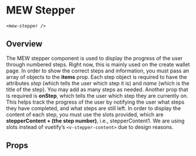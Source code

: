 
# MEW Stepper

`<mew-stepper />`

## Overview

The MEW stepper component is used to display the progress of the user through numbered steps. Right now, this is mainly used on the create wallet page.
In order to show the correct steps and information, you must pass an array of objects to the **items** prop. Each step object is required to have the attributes _step_
(which tells the user which step it is) and _name_ (which is the title of the step). You may add as many steps as needed. Another prop that is required is **onStep**,
which tells the user which step they are currently on. This helps track the progress of the user by notifying the user what steps they have completed, and what steps are still left.
In order to display the content of each step, you must use the slots provided, which are **stepperContent + (the step number)**, i.e., stepperContent1.
We are using slots instead of vuetify’s `<v-stepper-content>` due to design reasons.

## Props

<Props of={MewStepper} />
<Preview>
  <Story id='mewstepper--mew-stepper' />
</Preview>
